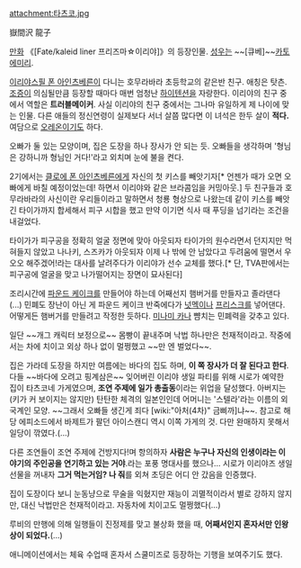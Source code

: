 attachment:타츠코.jpg

嶽間沢 龍子

[[만화]] 《[Fate/kaleid liner 프리즈마☆이리야]》의 등장인물. [[성우]]는 ~~[큐베]~~[[카토 에미리]].

[[이리야스필 폰 아인츠베른(Fate/kaleid liner 프리즈마☆이리야)|이리야스필 폰 아인츠베른]]이 다니는 호무라바라 초등학교의 같은반 친구. 애칭은 탓츤. [[조증]]이 의심될만큼 등장할 때마다 매번 엄청난 [[하이텐션]]을 자랑한다. 이리야의 친구 중에서 역할은 '''트러블메이커'''. 사실 이리야의 친구 중에서는 그나마 유일하게 제 나이에 맞는 인물. 다른 애들의 정신연령이 실제보다 서너 살쯤 많다면 이 녀석은 한두 살이 '''적다.''' 여담으로 [[오레온]]이기도 하다.

오빠가 둘 있는 모양이며, 집은 도장을 하나 장사가 안 되는 듯. 오빠들을 생각하며 '형님은 강하니까 형님인 거다!'라고 외치며 눈에 불을 켠다.

2기에서는 [[클로에 폰 아인츠베른]]에게 자신의 첫 키스를 빼앗기자[* 언젠가 때가 오면 오빠에게 바칠 예정이었는데! 하면서 이리야와 같은 브라콤임을 커밍아웃.] 두 친구들과 호무라바라의 사신이란 우리들이라고 말하면서 청룡 형상으로 나왔는데 같이 키스를 빼앗긴 타이가까지 합세해서 피구 시합을 했고 만약 이기면 식사 때 푸딩을 넘기라는 조건을 내걸었다.

타이가가 피구공을 정확히 얼굴 정면에 맞아 아웃되자 타이가의 원수라면서 던지지만 먹혀들지 않았고 나나키, 스즈카가 아웃되자 이제 나 밖에 안 남았다고 두려움에 떨면서 우오오 해주겠어!라는 대사를 날려주다가 이리야가 선수 교체를 했다.[* 단, TVA판에서는 피구공에 얼굴을 맞고 나가떨어지는 장면이 묘사된다]

조리시간에 [[파운드 케이크]]를 만들어야 하는데 어째선지 햄버거를 만들자고 졸라댄다(...) 민폐도 장난이 아닌 게 파운드 케이크 반죽에다가 [[넛멕]]이나 [[프리스크]]를 넣어댄다. 어떻게든 햄버거를 만들려고 작정한 듯하다. [[미나미 카나]] 뺨치는 민폐력을 갖추고 있다.

일단 ~~개그 캐릭터 보정으로~~ 몸빵이 끝내주며 낙법 하나만은 천재적이라고. 작중에서는 차에 치이고 외상 하나 없이 멀쩡했고 ~~만 엔 벌었다~~.

집은 가라데 도장을 하지만 여름에는 바다의 집도 하며, '''이 쪽 장사가 더 잘 된다고 한다'''. 다들 ~~바다에 오려고 핑계삼은~~ 잊어버린 이리야 생일 파티를 위해 시로가 예약한 집이 타츠코네 가게였으며, '''조연 주제에 일가 총출동'''이라는 위업을 달성했다. 아버지는 (키가 커 보이지는 않지만) 탄탄한 체격의 일본인인데 어머니는 '스텔라'라는 이름의 외국계인 모양. ~~그래서 오빠들 생긴게 죄다 [wiki:"아처(4차)" 금삐까]냐~~. 참고로 해당 에피소드에서 바제트가 팔던 아이스캔디 역시 이쪽 가게의 것. 다만 완매하지 못해서 일당이 깎였다.(...)

다른 조연들이 조연 주제에 건방지다!며 항의하자 '''사람은 누구나 자신의 인생이라는 이야기의 주인공을 연기하고 있는 거야'''.라는 포풍 명대사를 했으나... 시로가 이리야즈 생일 선물을 꺼내자 '''그거 먹는거임? 나 줘'''를 외쳐 초딩은 어디 안 갔음을 인증했다.

집이 도장이다 보니 눈동냥으로 무술을 익혔지만 재능이 괴멸적이라서 별로 강하지 않지만, 대신 낙법만은 천재적이라고. 자동차에 치이고도 멀쩡했다(...)

루비의 만행에 의해 일행들이 진정제를 맞고 불상화 했을 때, '''어째서인지 혼자서만 인왕상이 되었다.'''(...)

애니메이션에서는 체육 수업때 혼자서 스쿨미즈로 등장하는 기행을 보여주기도 했다.
